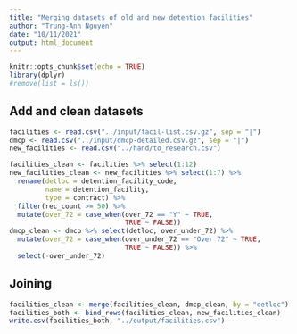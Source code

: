 ```yaml
---
title: "Merging datasets of old and new detention facilities"
author: "Trung-Anh Nguyen"
date: "10/11/2021"
output: html_document
---
```


```r
knitr::opts_chunk$set(echo = TRUE)
library(dplyr)
#remove(list = ls())
```

## Add and clean datasets



```r
facilities <- read.csv("../input/facil-list.csv.gz", sep = "|")
dmcp <- read.csv("../input/dmcp-detailed.csv.gz", sep = "|")
new_facilities <- read.csv("../hand/to_research.csv")

facilities_clean <- facilities %>% select(1:12)
new_facilities_clean <- new_facilities %>% select(1:7) %>%
  rename(detloc = detention_facility_code,
         name = detention_facility,
         type = contract) %>%
  filter(rec_count >= 50) %>%
  mutate(over_72 = case_when(over_72 == "Y" ~ TRUE,
                             TRUE ~ FALSE))
dmcp_clean <- dmcp %>% select(detloc, over_under_72) %>%
  mutate(over_72 = case_when(over_under_72 == "Over 72" ~ TRUE,
                             TRUE ~ FALSE)) %>%
  select(-over_under_72)
```

## Joining


```r
facilities_clean <- merge(facilities_clean, dmcp_clean, by = "detloc")
facilities_both <- bind_rows(facilities_clean, new_facilities_clean)
write.csv(facilities_both, "../output/facilities.csv")
```

